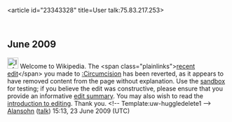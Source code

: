 <article id="23343328" title=User talk:75.83.217.253>
	<talkpage id="23343328" title="User talk:75.83.217.253">

== June 2009 ==

[[Image:Information.png|25px]] Welcome to Wikipedia. The &lt;span class=&quot;plainlinks&quot;&gt;[http://en.wikipedia.org/wiki/Circumcision?diff=298138742 recent edit]&lt;/span&gt; you made to [[:Circumcision]] has been reverted, as it appears to have removed content from the page without explanation. Use the [[Wikipedia:Sandbox|sandbox]] for testing; if you believe the edit was constructive, please ensure that you provide an informative [[Help:Edit summary|edit summary]]. You may also wish to read the [[Wikipedia:Introduction|introduction to editing]]. Thank you. &lt;!-- Template:uw-huggledelete1 --&gt; [[User:Alansohn|Alansohn]] ([[User talk:Alansohn|talk]]) 15:13, 23 June 2009 (UTC)
	</talkpage>
</article>